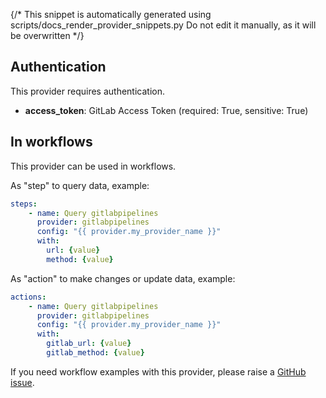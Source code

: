 {/* This snippet is automatically generated using scripts/docs_render_provider_snippets.py 
Do not edit it manually, as it will be overwritten */}

## Authentication
This provider requires authentication.
- **access_token**: GitLab Access Token (required: True, sensitive: True)


## In workflows

This provider can be used in workflows.


As "step" to query data, example:
```yaml
steps:
    - name: Query gitlabpipelines
      provider: gitlabpipelines
      config: "{{ provider.my_provider_name }}"
      with:
        url: {value}  
        method: {value}  
```


As "action" to make changes or update data, example:
```yaml
actions:
    - name: Query gitlabpipelines
      provider: gitlabpipelines
      config: "{{ provider.my_provider_name }}"
      with:
        gitlab_url: {value}  
        gitlab_method: {value}  
```




If you need workflow examples with this provider, please raise a [GitHub issue](https://github.com/keephq/keep/issues).

